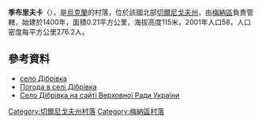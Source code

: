 {{coord|51|25|30|N|32|7|15|E|scale:100000|display=title}}

'''季布里夫卡'''（{{lang-uk|Дібрівка}}），是[[烏克蘭|烏克蘭]]的村落，位於該國北部[[切爾尼戈夫州|切爾尼戈夫州]]，由[[梅納區|梅納區]]負責管轄，始建於1400年，面積0.21平方公里，海拔高度115米，2001年人口58，人口密度每平方公里276.2人。

==參考資料==
*[http://w1.c1.rada.gov.ua/pls/z7503/A005?rdat1=11.09.2013&rf7571=40493 село Дібрівка]
* [http://weather.in.ua/ua/chernigovskaja/6733 Погода в селі Дібрівка]{{Wayback|url=http://weather.in.ua/ua/chernigovskaja/6733 |date=20111220120825 }}
* [http://w1.c1.rada.gov.ua/pls/z7503/A005?rdat1=11.09.2013&rf7571=40493 Село Дібрівка на сайті Верховної Ради України]

[[Category:切爾尼戈夫州村落|Category:切爾尼戈夫州村落]]
[[Category:梅納區村落|Category:梅納區村落]]


{{Chernihiv-geo-stub}}